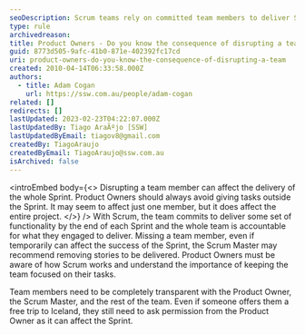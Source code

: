 ```yaml
---
seoDescription: Scrum teams rely on committed team members to deliver Sprint goals; disrupting one member can impact the entire project.
type: rule
archivedreason:
title: Product Owners - Do you know the consequence of disrupting a team?
guid: 8773d505-9afc-41b0-871e-402392fc17cd
uri: product-owners-do-you-know-the-consequence-of-disrupting-a-team
created: 2010-04-14T06:33:58.000Z
authors:
  - title: Adam Cogan
    url: https://ssw.com.au/people/adam-cogan
related: []
redirects: []
lastUpdated: 2023-02-23T04:22:07.000Z
lastUpdatedBy: Tiago AraÃºjo [SSW]
lastUpdatedByEmail: tiagov8@gmail.com
createdBy: TiagoAraujo
createdByEmail: TiagoAraujo@ssw.com.au
isArchived: false
---
```


<introEmbed
  body={<>
Disrupting a team member can affect the delivery of the whole Sprint. Product Owners should always avoid giving tasks outside the Sprint. It may seem to affect just one member, but it does affect the entire project.
  </>}
/>
With Scrum, the team commits to deliver some set of functionality by the end of each Sprint and the whole team is accountable for what they engaged to deliver. Missing a team member, even if temporarily can affect the success of the Sprint, the Scrum Master may recommend removing stories to be delivered. Product Owners must be aware of how Scrum works and understand the importance of keeping the team focused on their tasks.

Team members need to be completely transparent with the Product Owner, the Scrum Master, and the rest of the team. Even if someone offers them a free trip to Iceland, they still need to ask permission from the Product Owner as it can affect the Sprint.

